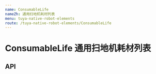 ```yaml
---
name: ConsumableLife
nameZh: 通用扫地机耗材列表
menu: tuya-native-robot-elements
route: /tuya-native-robot-elements/ConsumableLife
---
```



# ConsumableLife 通用扫地机耗材列表

## API

<Props
  path="tuya-native-robot-elements/src/components/ConsumableLife/index.tsx"
  of={ConsumableLife}
/>
